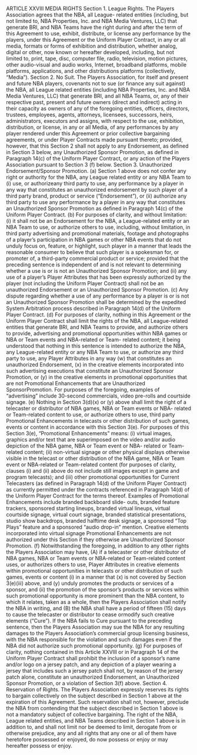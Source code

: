 ARTICLE XXVIII
MEDIA RIGHTS
Section 1. League Rights.
The Players Association agrees that the NBA, all League- related entities
(including, but not limited to, NBA Properties, Inc. and NBA Media
Ventures, LLC) that generate BRI, and NBA Teams have the right during
and after the term of this Agreement to use, exhibit, distribute, or license
any performance by the players, under this Agreement or the Uniform
Player Contract, in any or all media, formats or forms of exhibition and
distribution, whether analog, digital or other, now known or hereafter
developed, including, but not limited to, print, tape, disc, computer file,
radio, television, motion pictures, other audio-visual and audio works,
Internet, broadband platforms, mobile platforms, applications, and other
distributions platforms (collectively, "Media").
Section 2. No Suit.
The Players Association, for itself and present and future NBA players,
covenants not to sue (or finance any suit against) the NBA, all League
related entities (including NBA Properties, Inc. and NBA Media Ventures,
LLC) that generate BRI, and all NBA Teams, or, any of their respective
past, present and future owners (direct and indirect) acting in their capacity
as owners of any of the foregoing entities, officers, directors, trustees,
employees, agents, attorneys, licensees, successors, heirs, administrators,
executors and assigns, with respect to the use, exhibition, distribution, or
license, in any or all Media, of any performances by any player rendered
under this Agreement or prior collective bargaining agreements, or under
Player Contracts made pursuant thereto; provided, however, that this
Section 2 shall not apply to any Endorsement, as defined in Section 3
below, any Unauthorized Sponsor Promotion, as defined in Paragraph
14(c) of the Uniform Player Contract, or any action of the Players
Association pursuant to Section 3 (f) below.
Section 3. Unauthorized Endorsement/Sponsor Promotion.
(a) Section 1 above does not confer any right or authority for the
NBA, any League related entity or any NBA Team to (i) use, or authorizeany third party to use, any performance by a player in any way that
constitutes an unauthorized endorsement by such player of a third party
brand, product or service ("Endorsement"), or (ii) authorize any third
party to use any performance by a player in any way that constitutes an
Unauthorized Sponsor Promotion as defined in Paragraph 14(c) of the
Uniform Player Contract.
(b) For purposes of clarity, and without limitation: (i) it shall not be an
Endorsement for the NBA, a League-related entity or an NBA Team to
use, or authorize others to use, including, without limitation, in third party
advertising and promotional materials, footage and photographs of a
player's participation in NBA games or other NBA events that do not
unduly focus on, feature, or highlight, such player in a manner that leads
the reasonable consumer to believe that such player is a spokesman for, or
promoter of, a third-party commercial product or service; provided that
the preceding sentence is independent of and is not relevant to
determining whether a use is or is not an Unauthorized Sponsor
Promotion; and (ii) any use of a player's Player Attributes that has been
expressly authorized by the player (not including the Uniform Player
Contract) shall not be an unauthorized Endorsement or an Unauthorized
Sponsor Promotion.
(c) Any dispute regarding whether a use of any performance by a
player is or is not an Unauthorized Sponsor Promotion shall be
determined by the expedited System Arbitration process described in
Paragraph 14(d) of the Uniform Player Contract.
(d) For purposes of clarity, nothing in this Agreement or the Uniform
Player Contract shall limit the rights of the NBA, all League-related entities
that generate BRI, and NBA Teams to provide, and authorize others to
provide, advertising and promotional opportunities within NBA games or
NBA or Team events and NBA-related or Team- related content; it being
understood that nothing in this sentence is intended to authorize the NBA,
any League-related entity or any NBA Team to use, or authorize any third
party to use, any Player Attributes in any way (w) that constitutes an
unauthorized Endorsement, (x) in the creative elements incorporated into
such advertising executions that constitute an Unauthorized Sponsor
Promotion, or (y) in the creative elements in promotional opportunities
that are not Promotional Enhancements that are Unauthorized SponsorPromotion. For purposes of the foregoing, examples of "advertising"
include 30-second commercials, video pre-rolls and courtside signage.
(e) Nothing in Section 3(d)(x) or (y) above shall limit the right of a
telecaster or distributor of NBA games, NBA or Team events or NBA-
related or Team-related content to use, or authorize others to use, third
party Promotional Enhancements in telecasts or other distribution of such
games, events or content in accordance with this Section 3(e). For
purposes of this Section 3(e), "Promotional Enhancements" means: (i)
virtual images, graphics and/or text that are superimposed on the video
and/or audio depiction of the NBA game, NBA or Team event or NBA-
related or Team-related content; (ii) non-virtual signage or other physical
displays otherwise visible in the telecast or other distribution of the NBA
game, NBA or Team event or NBA-related or Team-related content (for
purposes of clarity, clauses (i) and (ii) above do not include still images
except in game and program telecasts); and (iii) other promotional
opportunities for Current Telecasters (as defined in Paragraph 14(d) of the
Uniform Player Contract) as currently permitted under the contracts
referenced in Paragraph 14(d) of the Uniform Player Contract for the
terms thereof. Examples of Promotional Enhancements include branded
backboard slide- outs, branded feature trackers, sponsored starting lineups,
branded virtual lineups, virtual courtside signage, virtual court signage,
branded statistical presentations, studio show backdrops, branded halftime
desk signage, a sponsored "Top Plays" feature and a sponsored "audio
drop-in" mention. Creative elements incorporated into virtual signage
Promotional Enhancements are not authorized under this Section if they
otherwise are Unauthorized Sponsor Promotion.
(f) Notwithstanding the foregoing, in addition to any other rights the
Players Association may have, (A) if a telecaster or other distributor of
NBA games, NBA or Team events or NBA-related or Team-related
content uses, or authorizes others to use, Player Attributes in creative
elements within promotional opportunities in telecasts or other
distribution of such games, events or content (i) in a manner that (x) is not
covered by Section 3(e)(iii) above, and (y) unduly promotes the products or
services of a sponsor, and (ii) the promotion of the sponsor's products or
services within such promotional opportunity is more prominent than the
NBA content, to which it relates, taken as a whole, then the Players
Association shall notify the NBA in writing, and (B) the NBA shall have a
period of fifteen (15) days to cause the telecaster or distributor to cease ormodify such creative elements ("Cure"). If the NBA fails to Cure pursuant
to the preceding sentence, then the Players Association may sue the NBA
for any resulting damages to the Players Association's commercial group
licensing business, with the NBA responsible for the violation and such
damages even if the NBA did not authorize such promotional opportunity.
(g) For purposes of clarity, nothing contained in this Article XXVIII
or in Paragraph 14 of the Uniform Player Contract shall prohibit the
inclusion of a sponsor's name and/or logo on a jersey patch, and any
depiction of a player wearing a jersey that includes such a jersey patch shall
not, by reason of the jersey patch alone, constitute an unauthorized
Endorsement, an Unauthorized Sponsor Promotion, or a violation of
Section 3(f) above.
Section 4. Reservation of Rights.
The Players Association expressly reserves its rights to bargain
collectively on the subject described in Section 1 above at the expiration of
this Agreement. Such reservation shall not, however, preclude the NBA
from contending that the subject described in Section 1 above is not a
mandatory subject of collective bargaining. The right of the NBA, League
related entities, and NBA Teams described in Section 1 above is in
addition to, and shall not limit nor be deemed to limit, derogate from or
otherwise prejudice, any and all rights that any one or all of them have
heretofore possessed or enjoyed, do now possess or enjoy or may hereafter
possess or enjoy.